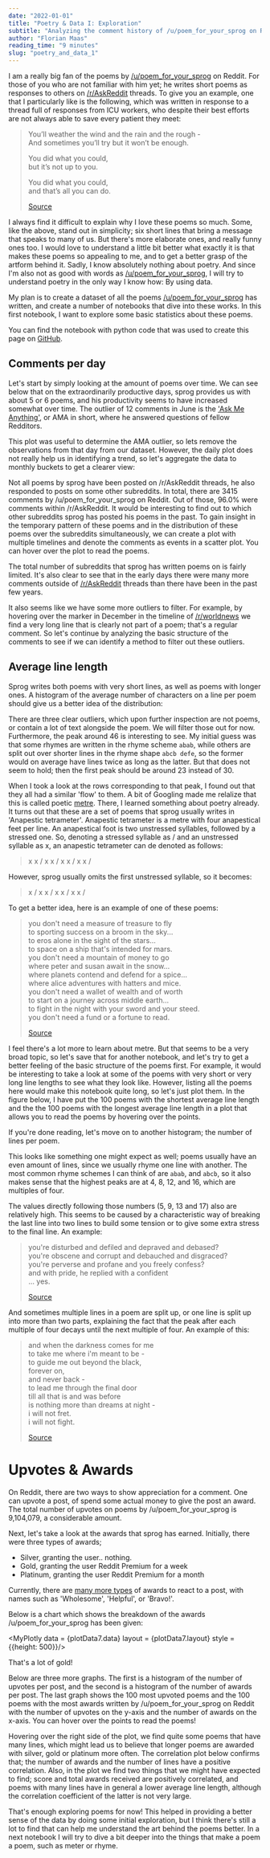 ```yaml
---
date: "2022-01-01"
title: "Poetry & Data I: Exploration"
subtitle: "Analyzing the comment history of /u/poem_for_your_sprog on Reddit"
author: "Florian Maas"
reading_time: "9 minutes"
slug: "poetry_and_data_1"
---
```


I am a really big fan of the poems by [/u/poem_for_your_sprog](https://www.reddit.com/user/Poem_for_your_sprog/) on Reddit. 
For those of you who are not familiar with him yet; he writes short poems as responses to others on [/r/AskReddit](https://www.reddit.com/r/AskReddit/) threads. 
To give you an example, one that I particularly like is the following, which was written in response to a thread full of responses from ICU workers, 
who despite their best efforts are not always able to save every patient they meet:

> You’ll weather the wind and the rain and the rough -  
> And sometimes you’ll try but it won’t be enough.
> 
> You did what you could,  
> but it’s not up to you.
> 
> You did what you could,  
> and that’s all you can do.
>
> [Source](https://www.reddit.com/r/AskReddit/comments/bj4hfq/medical_workers_of_reddit_what_were_the_most/em5vsum/)


I always find it difficult to explain why I love these poems so much. Some, like the above, stand out in simplicity; 
six short lines that bring a message that speaks to many of us. But there's more elaborate ones, and really funny ones too. 
I would love to understand a little bit better what exactly it is that makes these poems so appealing to me, and to get a better grasp of the artform behind it. 
Sadly, I know absolutely nothing about poetry. And since I'm also not as good with words as [/u/poem_for_your_sprog](https://www.reddit.com/user/Poem_for_your_sprog/), 
I will try to understand poetry in the only way I know how: By using data.

My plan is to create a dataset of all the poems [/u/poem_for_your_sprog](https://www.reddit.com/user/Poem_for_your_sprog/) has written, 
and create a number of notebooks that dive into these works. In this first notebook, I want to explore some basic statistics about these poems.

You can find the notebook with python code that was used to create this page on 
[GitHub](https://github.com/flo12392/poems/blob/master/1.0-summary-statistics-upvotes-and-awards.ipynb).



## Comments per day

Let's start by simply looking at the amount of poems over time. We can see below that on the extraordinarily productive days, 
sprog provides us with about 5 or 6 poems, and his productivity seems to have increased somewhat over time. 
The outlier of 12 comments in June is the ['Ask Me Anything'](https://www.reddit.com/r/books/comments/3aungz/hi_im_sam_garland_aka_upoem_for_your_sprog_ive/), 
or AMA in short, where he answered questions of fellow Redditors.

<MyPlotly data = {plotData1.data} layout = {plotData1.layout} />

This plot was useful to determine the AMA outlier, so lets remove the observations from that day from our dataset. 
However, the daily plot does not really help us in identifying a trend, so let's aggregate the data to monthly buckets to get a clearer view:

<MyPlotly data = {plotData2.data} layout = {plotData2.layout} />

Not all poems by sprog have been posted on /r/AskReddit threads, he also responded to posts on some other subreddits. In total, there are 3415 comments by 
/u/poem_for_your_sprog on Reddit. Out of those, 96.0% were comments within /r/AskReddit. 
It would be interesting to find out to which other subreddits sprog has posted his poems in the past. To gain insight in the temporary pattern of 
these poems and in the distribution of these poems over the subreddits simultaneously, we can create a plot with multiple timelines and denote the comments as 
events in a scatter plot. You can hover over the plot to read the poems.

<MyPlotly data = {plotData3.data} layout = {plotData3.layout} />

The total number of subreddits that sprog has written poems on is fairly limited. It's also clear to see that in the early days there were many more comments 
outside of [/r/AskReddit](https://www.reddit.com/r/AskReddit/) threads than there have been in the past few years. 

It also seems like we have some more outliers to filter. For example, by hovering over the marker in December in the timeline of 
[/r/worldnews](https://www.reddit.com/r/worldnews/) we find a very long line that is clearly not part of a poem; that's a regular comment. 
So let's continue by analyzing the basic structure of the comments to see if we can identify a method to filter out these outliers.

## Average line length

Sprog writes both poems with very short lines, as well as poems with longer ones. A histogram of the average number of characters on a line per 
poem should give us a better idea of the distribution:

<MyPlotly data = {plotData4.data} layout = {plotData4.layout} />

There are three clear outliers, which upon further inspection are not poems, or contain a lot of text alongside the poem. 
We will filter those out for now. Furthermore, the peak around 46 is interesting to see. My initial guess was that some rhymes are 
written in the rhyme scheme `abab`, while others are split out over shorter lines in the rhyme shape `abcb defe`, so the former would 
on average have lines twice as long as the latter. But that does not seem to hold; then the first peak should be around 23 instead of 30.

When I took a look at the rows corresponding to that peak, I found out that they all had a similar 'flow' to them. 
A bit of Googling made me relalize that this is called poetic [metre](https://en.wikipedia.org/wiki/Metre_(poetry)). 
There, I learned something about poetry already. It turns out that these are a set of poems that sprog usually writes in 
'Anapestic tetrameter'. Anapestic tetrameter is a metre with four anapestical feet per line. An anapestical foot is two unstressed syllables, 
followed by a stressed one. So, denoting a stressed syllable as / and an unstressed syllable as x, an anapestic tetrameter can de denoted as follows:

> x x / x x / x x / x x /

However, sprog usually omits the first unstressed syllable, so it becomes:

>   x / x x / x x / x x /

To get a better idea, here is an example of one of these poems:


> you don't need a measure of treasure to fly  
> to sporting success on a broom in the sky...  
> to eros alone in the sight of the stars...  
> to space on a ship that's intended for mars.  
> you don't need a mountain of money to go  
> where peter and susan await in the snow...  
> where planets contend and defend for a spice...  
> where alice adventures with hatters and mice.  
> you don't need a wallet of wealth and of worth  
> to start on a journey across middle earth...  
> to fight in the night with your sword and your steed.  
> you don't need a fund or a fortune to read.  
> 
> [Source](https://www.reddit.com/r/AskReddit/comments/5tek1p/what_is_a_great_poor_person_hobby/ddm5vcl/)


I feel there's a lot more to learn about metre. But that seems to be a very broad topic, so let's save that for another notebook, 
and let's try to get a better feeling of the basic structure of the poems first. For example, it would be interesting to take a look at some 
of the poems with very short or very long line lengths to see what they look like. However, listing all the poems here would make this notebook quite 
long, so let's just plot them. In the figure below, I have put the 100 poems with the shortest average line length and the the 100 poems with the 
longest average line length in a plot that allows you to read the poems by hovering over the points. 

<MyPlotly data = {plotData5.data} layout = {plotData5.layout} />

If you're done reading, let's move on to another histogram; the number of lines per poem.

<MyPlotly data = {plotData6.data} layout = {plotData6.layout} />

This looks like something one might expect as well; poems usually have an even amount of lines, since we usually rhyme one line with another.
The most common rhyme schemes I can think of are `abab`, and `abcb`, so it also makes sense that the highest peaks are at 4, 8, 12, and 16, 
which are multiples of four.

The values directly following those numbers (5, 9, 13 and 17) also are relatively high. This seems to be caused by a characteristic way 
of breaking the last line into two lines to build some tension or to give some extra stress to the final line. An example:


> you're disturbed and defiled and depraved and debased?  
> you're obscene and corrupt and debauched and disgraced?  
> you're perverse and profane and you freely confess?  
> and with pride, he replied with a confident  
> ... yes.
> 
> [Source](https://www.reddit.com/r/AskReddit/comments/c4xbbn/people_who_have_found_their_friends_secret_reddit/erzjnhf/)

And sometimes multiple lines in a poem are split up, or one line is split up into more than two parts, explaining the fact that the 
peak after each multiple of four decays until the next multiple of four. An example of this:

> and when the darkness comes for me  
> to take me where i'm meant to be -  
> to guide me out beyond the black,  
> forever on,  
> and never back -  
> to lead me through the final door  
> till all that is and was before  
> is nothing more than dreams at night -  
> i will not fret.  
> i will not fight.  
> 
> [Source](/r/AskReddit/comments/99q9n5/redditors_who_have_been_clinically_dead_what_did/e4q0a2w/)

# Upvotes & Awards

On Reddit, there are two ways to show appreciation for a comment. One can upvote a post, of spend some actual money to give the post an award. 
The total number of upvotes on poems by /u/poem_for_your_sprog is 9,104,079, a considerable amount.

Next, let's take a look at the awards that sprog has earned. Initially, there were three types of awards;
- Silver, granting the user.. nothing.
- Gold, granting the user Reddit Premium for a week
- Platinum, granting the user Reddit Premium for a month

Currently, there are [many more types](https://reddit.fandom.com/wiki/Awards) of awards to react to a post, with names such as 'Wholesome', 'Helpful', or 'Bravo!'.

Below is a chart which shows the breakdown of the awards /u/poem_for_your_sprog has been given:

<MyPlotly data = {plotData7.data} layout = {plotData7.layout} style = {{height: 500}}/>

That's a lot of gold!

Below are three more graphs. The first is a histogram of the number of upvotes per post, and the second is a histogram of the number of awards per post.
The last graph shows the 100 most upvoted poems and the 100 poems with the most awards written by /u/poem_for_your_sprog on Reddit with the number of 
upvotes on the y-axis and the number of awards on the x-axis. You can hover over the points to read the poems!

<MyPlotly data = {plotData8.data} layout = {plotData8.layout} />

<MyPlotly data = {plotData9.data} layout = {plotData9.layout} />

<MyPlotly data = {plotData10.data} layout = {plotData10.layout} />

Hovering over the right side of the plot, we find quite some poems that have many lines, which might lead us to believe that longer poems are awarded with silver, 
gold or platinum more often. The correlation plot below confirms that; the number of awards and the number of lines have a positive correlation.
Also, in the plot we find two things that we might have expected to find; score and total awards received are positively correlated, and poems 
with many lines have in general a lower average line length, although the correlation coefficient of the latter is not very large.

<MyPlotly data = {plotData11.data} layout = {plotData11.layout} />

That's enough exploring poems for now! This helped in providing a better sense of the data by doing some initial exploration, 
but I think there's still a lot to find that can help me understand the art behind the poems better. 
In a next notebook I will try to dive a bit deeper into the things that make a poem a poem, such as meter or rhyme.
